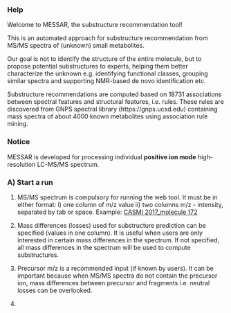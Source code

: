 ### Help

Welcome to MESSAR, the substructure recommendation tool!

This is an automated approach for substructure recommendation from MS/MS spectra of (unknown) small metabolites. 

Our goal is not to identify the structure of the entire molecule, but to propose potential substructures to experts, helping them better characterize the unknown e.g. identifying functional classes, grouping similar spectra and supporting NMR-based de novo identification etc.

Substructure recommendations are computed based on 18731 associations between spectral features and structural features, i.e. rules. These rules are discovered from GNPS spectral library (https://gnps.ucsd.edu) containing mass spectra of about 4000 known metabolites using association rule mining.

### Notice
MESSAR is developed for processing individual **positive ion mode** high-resolution LC-MS/MS spectrum. 

### A) Start a run

1. MS/MS spectrum is compulsory for running the web tool. It must be in either format: i) one column of m/z value ii) two columns m/z - intensity, separated by tab or space. Example:
<a href="https://raw.githubusercontent.com/daniellyz/MESSAR/master/MESSAR_WEBSERVER/example_casmi_2017_172.txt" target="_blank"> CASMI 2017_molecule 172 </a>  

2. Mass differences (losses) used for substructure prediction can be specified (values in one column). It is useful when users are only interested in certain mass differences in the spectrum. If not specified, all mass differences in the spectrum will be used to compute substructures.

3. Precursor m/z is a recommended input (if known by users). It can be important because when MS/MS spectra do not contain the precursor ion, mass differences between precursor and fragments i.e. neutral losses can be overlooked.

4. 